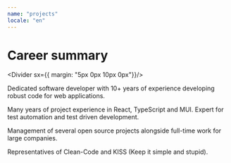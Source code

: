 ```yaml
---
name: "projects"
locale: "en"
---
```




# Career summary

<Divider sx={{ margin: "5px 0px 10px 0px"}}/>

Dedicated software developer with 10+ years of experience developing robust code for web applications.

Many years of project experience in React, TypeScript and MUI. Expert for test automation and test driven development.

Management of several open source projects alongside full-time work for large companies.

Representatives of Clean-Code and KISS (Keep it simple and stupid).